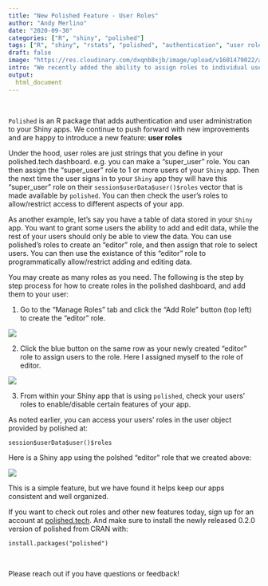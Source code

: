 ```yaml
---
title: "New Polished Feature - User Roles"
author: "Andy Merlino"
date: "2020-09-30"
categories: ["R", "shiny", "polished"]
tags: ["R", "shiny", "rstats", "polished", "authentication", "user roles"]
draft: false
image: "https://res.cloudinary.com/dxqnb8xjb/image/upload/v1601479022/add_role_thumb_jj0v45.png"
intro: "We recently added the ability to assign roles to individual users directly from your polished.tech dashboard.  Use polished roles to set different user permissions within your Shiny app. "
output:
  html_document
---
```


<br/>

`Polished` is an R package that adds authentication and user administration to your Shiny apps.  We continue to push forward with new improvements and are happy to introduce a new feature: <strong>user roles</strong>

Under the hood, user roles are just strings that you define in your polished.tech dashboard.  e.g. you can make a "super_user" role.  You can then assign the "super_user" role to 1 or more users of your `Shiny` app.  Then the next time the user signs in to your `Shiny` app they will have this "super_user" role on their `session$userData$user()$roles` vector that is made available by `polished`.  You can then check the user's roles to allow/restrict access to different aspects of your app.  


As another example, let's say you have a table of data stored in your `Shiny` app. You want to grant some users the ability to add and edit data, while the rest of your users should only be able to view the data. You can use polished's roles to create an "editor" role, and then assign that role to select users. You can then use the existance of this "editor" role to programmatically allow/restrict adding and editing data.

You may create as many roles as you need. The following is the step by step process for how to create roles in the polished dashboard, and add them to your user:

1. Go to the "Manage Roles" tab and click the "Add Role" button (top left) to create the "editor" role.

![](https://res.cloudinary.com/dxqnb8xjb/image/upload/v1601479027/add_role_polished_cnu5fe.png)


2. Click the blue button on the same row as your newly created "editor" role to assign users to the role. Here I assigned myself to the role of editor.


![](https://res.cloudinary.com/dxqnb8xjb/image/upload/v1601479029/users_role_polished_u3pdtm.png)

3. From within your Shiny app that is using `polished`, check your users' roles to enable/disable certain features of your app.

As noted earlier, you can access your users' roles in the user object provided by polished at:

```
session$userData$user()$roles     
```

Here is a Shiny app using the polshed "editor" role that we created above:

![](https://res.cloudinary.com/dxqnb8xjb/image/upload/v1601479025/polished_editor_role_outlined_afzr2e.png)

This is a simple feature, but we have found it helps keep our apps consistent and well
organized.

If you want to check out roles and other new features today, sign up for an account at [polished.tech](https://polished.tech).  And make sure to install the newly released 0.2.0 version of polished from CRAN with:

```
install.packages("polished")
```

<br/>

Please reach out if you have questions or feedback!
